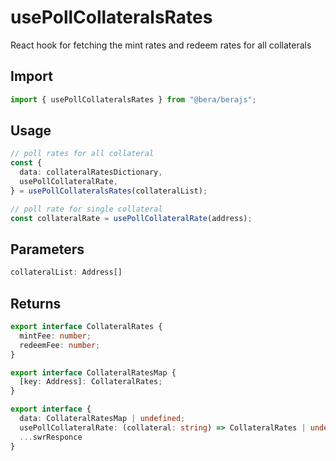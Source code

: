 # usePollCollateralsRates

React hook for fetching the mint rates and redeem rates for all collaterals

## Import

```ts
import { usePollCollateralsRates } from "@bera/berajs";
```

## Usage

```ts [example.ts]
// poll rates for all collateral
const {
  data: collateralRatesDictionary,
  usePollCollateralRate,
} = usePollCollateralsRates(collateralList);

// poll rate for single collateral
const collateralRate = usePollCollateralRate(address);
```

## Parameters

```ts
collateralList: Address[]
```

## Returns

```ts
export interface CollateralRates {
  mintFee: number;
  redeemFee: number;
}

export interface CollateralRatesMap {
  [key: Address]: CollateralRates;
}

export interface {
  data: CollateralRatesMap | undefined;
  usePollCollateralRate: (collateral: string) => CollateralRates | undefined;
  ...swrResponce
}
```
